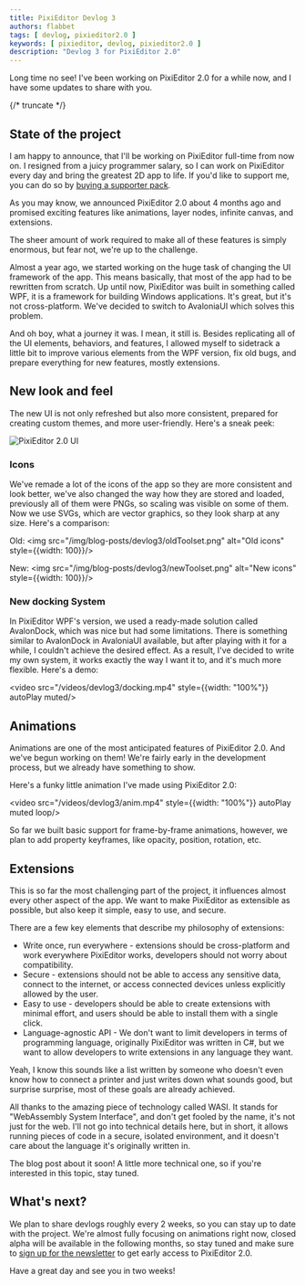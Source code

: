 ```yaml
---
title: PixiEditor Devlog 3
authors: flabbet
tags: [ devlog, pixieditor2.0 ]
keywords: [ pixieditor, devlog, pixieditor2.0 ]
description: "Devlog 3 for PixiEditor 2.0"
---
```


Long time no see! I've been working on PixiEditor 2.0 for a while now, and I have some updates to share with you.

{/* truncate */}

## State of the project

I am happy to announce, that I'll be working on PixiEditor full-time from now on. I resigned from a juicy programmer salary, so I can work on PixiEditor every day and bring the greatest 2D app to life.
If you'd like to support me, you can do so by [buying a supporter pack](/donate).

As you may know, we announced PixiEditor 2.0 about 4 months ago and promised exciting features like animations, layer nodes, infinite canvas, and extensions.

The sheer amount of work required to make all of these features is simply enormous, but fear not, we're up to the challenge.

Almost a year ago, we started working on the huge task of changing the UI framework of the app. This means basically, that most of the app had to be rewritten from scratch.
Up until now, PixiEditor was built in something called WPF, it is a framework for building Windows applications. It's great, but it's not cross-platform. We've decided to switch to AvaloniaUI which solves this problem.

And oh boy, what a journey it was. I mean, it still is. Besides replicating all of the UI elements, behaviors, and features, I allowed myself to 
sidetrack a little bit to improve various elements from the WPF version, fix old bugs, and prepare everything for new features, mostly extensions.

## New look and feel

The new UI is not only refreshed but also more consistent, prepared for creating custom themes, and more user-friendly. Here's a sneak peek:


![PixiEditor 2.0 UI](/img/blog-posts/devlog3/newUI.png)


### Icons 

We've remade a lot of the icons of the app so they are more consistent and look better, we've also changed the way how they are stored and loaded, previously all of them were PNGs, so 
scaling was visible on some of them. Now we use SVGs, which are vector graphics, so they look sharp at any size. Here's a comparison:

Old:
<img src="/img/blog-posts/devlog3/oldToolset.png" alt="Old icons" style={{width: 100}}/>


New:
<img src="/img/blog-posts/devlog3/newToolset.png" alt="New icons" style={{width: 100}}/>


### New docking System

In PixiEditor WPF's version, we used a ready-made solution called AvalonDock, which was nice but had some limitations. There is something similar to AvalonDock in AvaloniaUI available, but after playing with it for a while, I couldn't achieve the desired 
effect. As a result, I've decided to write my own system, it works exactly the way I want it to, and it's much more flexible. Here's a demo:


<video src="/videos/devlog3/docking.mp4" style={{width: "100%"}} autoPlay muted/>

## Animations

Animations are one of the most anticipated features of PixiEditor 2.0. And we've begun working on them! We're fairly early in the development process, but we already have something to show.

Here's a funky little animation I've made using PixiEditor 2.0:

<video src="/videos/devlog3/anim.mp4" style={{width: "100%"}} autoPlay muted loop/>

So far we built basic support for frame-by-frame animations, however, we plan to add property keyframes, like opacity, position, rotation, etc.


## Extensions

This is so far the most challenging part of the project, it influences almost every other aspect of the app. We want to make PixiEditor as extensible as possible, but also keep it simple, easy to use, and secure.

There are a few key elements that describe my philosophy of extensions:

- Write once, run everywhere - extensions should be cross-platform and work everywhere PixiEditor works, developers should not worry about compatibility.
- Secure - extensions should not be able to access any sensitive data, connect to the internet, or access connected devices unless explicitly allowed by the user.
- Easy to use - developers should be able to create extensions with minimal effort, and users should be able to install them with a single click.
- Language-agnostic API - We don't want to limit developers in terms of programming language, originally PixiEditor was written in C#, but we want to allow developers to write extensions in any language they want.

Yeah, I know this sounds like a list written by someone who doesn't even know how to connect a printer and just writes down what sounds good, but surprise surprise, most of these goals are already achieved.

All thanks to the amazing piece of technology called WASI. It stands for "WebAssembly System Interface", and don't get fooled by the name, it's not just for the web. 
I'll not go into technical details here, but in short, it allows running pieces of code in a secure, isolated environment, and it doesn't care about the language it's originally written in. 

The blog post about it soon! A little more technical one, so if you're interested in this topic, stay tuned.


## What's next?

We plan to share devlogs roughly every 2 weeks, so you can stay up to date with the project. 
We're almost fully focusing on animations right now, closed alpha will be available in the following months, so stay tuned and make sure to [sign up for the newsletter](/v2) to get early access to PixiEditor 2.0.

Have a great day and see you in two weeks!
